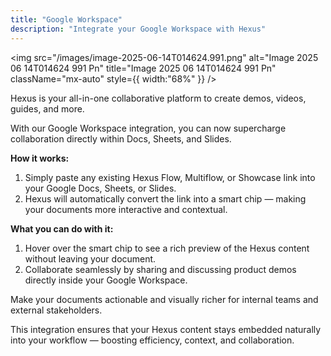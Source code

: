```yaml
---
title: "Google Workspace"
description: "Integrate your Google Workspace with Hexus"
---
```


<img
  src="/images/image-2025-06-14T014624.991.png"
  alt="Image 2025 06 14T014624 991 Pn"
  title="Image 2025 06 14T014624 991 Pn"
  className="mx-auto"
  style={{ width:"68%" }}
/>

Hexus is your all-in-one collaborative platform to create demos, videos, guides, and more.

With our Google Workspace integration, you can now supercharge collaboration directly within Docs, Sheets, and Slides.

**How it works:**

1. Simply paste any existing Hexus Flow, Multiflow, or Showcase link into your Google Docs, Sheets, or Slides.
2. Hexus will automatically convert the link into a smart chip — making your documents more interactive and contextual.

**What you can do with it:**

1. Hover over the smart chip to see a rich preview of the Hexus content without leaving your document.
2. Collaborate seamlessly by sharing and discussing product demos directly inside your Google Workspace.

Make your documents actionable and visually richer for internal teams and external stakeholders.

This integration ensures that your Hexus content stays embedded naturally into your workflow — boosting efficiency, context, and collaboration.